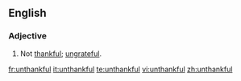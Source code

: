 ==English==
===Adjective===
{{en-adj}}
# Not [[thankful]]; [[ungrateful]].

[[fr:unthankful]]
[[it:unthankful]]
[[te:unthankful]]
[[vi:unthankful]]
[[zh:unthankful]]